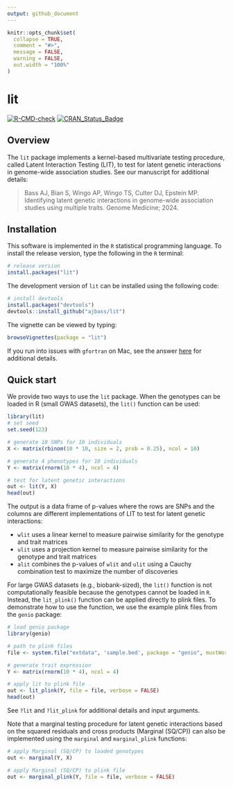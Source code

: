 ```yaml
---
output: github_document
---
```


```r
knitr::opts_chunk$set(
  collapse = TRUE,
  comment = "#>",
  message = FALSE,
  warning = FALSE,
  out.width = "100%"
)
```

# lit

<!-- badges: start -->

[![R-CMD-check](https://github.com/ajbass/lit/actions/workflows/R-CMD-check.yml/badge.svg)](https://github.com/ajbass/lit/actions/workflows/R-CMD-check.yml) [![CRAN_Status_Badge](https://www.r-pkg.org/badges/version/lit)](https://cran.r-project.org/package=lit)

<!-- badges: end -->

## Overview

The `lit` package implements a kernel-based multivariate testing procedure, called Latent Interaction Testing (LIT), to test for latent genetic interactions in genome-wide association studies. See our manuscript for additional details:

> Bass AJ, Bian S, Wingo AP, Wingo TS, Culter DJ, Epstein MP. Identifying latent genetic interactions in genome-wide association studies using multiple traits. Genome Medicine; 2024.

## Installation

This software is implemented in the `R` statistical programming language. To install the release version, type the following in the `R` terminal:

```r
# release version
install.packages("lit")
```

The development version of `lit` can be installed using the following code:

```r
# install devtools
install.packages("devtools")
devtools::install_github("ajbass/lit")
```

The vignette can be viewed by typing:

``` r
browseVignettes(package = "lit")
```

If you run into issues with `gfortran` on Mac, see the answer [here](https://stackoverflow.com/questions/69639782/installing-gfortran-on-macbook-with-apple-m1-chip-for-use-in-r) for additional details.

## Quick start

We provide two ways to use the `lit` package. When the genotypes can be loaded in R (small GWAS datasets), the `lit()` function can be used:

```r
library(lit)
# set seed
set.seed(123)

# generate 10 SNPs for 10 individuals
X <- matrix(rbinom(10 * 10, size = 2, prob = 0.25), ncol = 10)

# generate 4 phenotypes for 10 individuals
Y <- matrix(rnorm(10 * 4), ncol = 4) 

# test for latent genetic interactions
out <- lit(Y, X)
head(out)
```

The output is a data frame of p-values where the rows are SNPs and the columns are different implementations of LIT to test for latent genetic interactions: 

- `wlit` uses a linear kernel to measure pairwise similarity for the genotype and trait matrices
- `ulit` uses a projection kernel to measure pairwise similarity for the genotype and trait matrices
- `alit` combines the p-values of `wlit` and `ulit` using a Cauchy combination test to maximize the number of discoveries

For large GWAS datasets (e.g., biobank-sized), the `lit()` function is not computationally feasible because the genotypes cannot be loaded in `R`. Instead, the `lit_plink()` function can be applied directly to plink files. To demonstrate how to use the function, we use the example plink files from the `genio` package:

```r
# load genio package
library(genio)

# path to plink files
file <- system.file("extdata", 'sample.bed', package = "genio", mustWork = TRUE)

# generate trait expression
Y <- matrix(rnorm(10 * 4), ncol = 4)

# apply lit to plink file
out <- lit_plink(Y, file = file, verbose = FALSE)
head(out)
```

See `?lit` and `?lit_plink` for additional details and input arguments.

Note that a marginal testing procedure for latent genetic interactions based on the squared residuals and cross products (Marginal (SQ/CP)) can also be implemented using the `marginal` and `marginal_plink` functions:

```r
# apply Marginal (SQ/CP) to loaded genotypes
out <- marginal(Y, X)

# apply Marginal (SQ/CP) to plink file
out <- marginal_plink(Y, file = file, verbose = FALSE)
```


```{=html}
<!---
The columns represent the cross products, e.g., `col1_col2` is the cross product of the first trait multiplied by the second trait (adjusting for the additive genetic effect)). See our preprint for additional details on this approach.

## To do

List of vario
NA's in phenotypes.

-->
```
